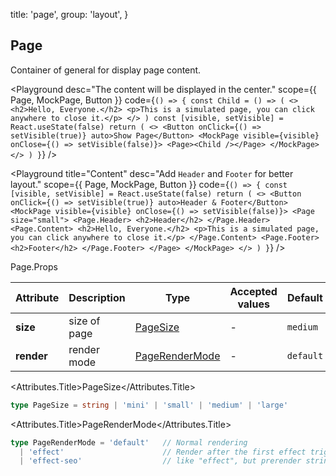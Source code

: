 
  title: 'page',
  group: 'layout',
}

## Page

Container of general for display page content.

<Playground
  desc="The content will be displayed in the center."
  scope={{ Page, MockPage, Button }}
  code={`
() => {
  const Child = () => (
    <>
      <h2>Hello, Everyone.</h2>
      <p>This is a simulated page, you can click anywhere to close it.</p>
    </>
  )
  const [visible, setVisible] = React.useState(false)
  return (
    <>
      <Button onClick={() => setVisible(true)} auto>Show Page</Button>
      <MockPage visible={visible} onClose={() => setVisible(false)}>
        <Page><Child /></Page>
      </MockPage>
    </>
  )
}
`} />

<Playground
  title="Content"
  desc="Add `Header` and `Footer` for better layout."
  scope={{ Page, MockPage, Button }}
  code={`
() => {
  const [visible, setVisible] = React.useState(false)
  return (
    <>
      <Button onClick={() => setVisible(true)} auto>Header & Footer</Button>
      <MockPage visible={visible} onClose={() => setVisible(false)}>
        <Page size="small">
          <Page.Header>
            <h2>Header</h2>
          </Page.Header>
          <Page.Content>
            <h2>Hello, Everyone.</h2>
            <p>This is a simulated page, you can click anywhere to close it.</p>
          </Page.Content>
          <Page.Footer>
            <h2>Footer</h2>
          </Page.Footer>
        </Page>
      </MockPage>
    </>
  )
}
`} />

<Attributes edit="/pages/en-us/components/page.mdx">
<Attributes.Title>Page.Props</Attributes.Title>

| Attribute | Description | Type | Accepted values | Default
| ---------- | ---------- | ---- |  -------------- | ------ |
| **size** | size of page | [PageSize](#pagesize) | - | `medium` |
| **render** | render mode | [PageRenderMode](#pagerendermode) | - | `default` |

<Attributes.Title>PageSize</Attributes.Title>

```ts
type PageSize = string | 'mini' | 'small' | 'medium' | 'large'
```

<Attributes.Title>PageRenderMode</Attributes.Title>

```ts
type PageRenderMode = 'default'   // Normal rendering
  | 'effect'                      // Render after the first effect trigger
  | 'effect-seo'                  // like "effect", but prerender strings for SEO
```

</Attributes>

